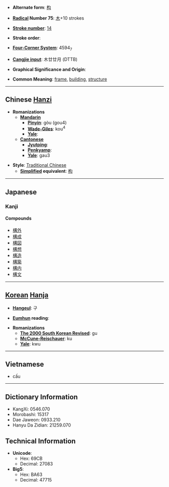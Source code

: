 * '''Alternate form''': [[构]]

* '''[[Wiktionary:Chinese radical index| Radical]] Number 75''': [[Wiktionary:Chinese radical index 木|木]]+10 strokes

* '''[[Wiktionary:Chinese total strokes index|Stroke number]]''': [[Wiktionary:Chinese total strokes index 14|14]]

* '''Stroke order''': 

* '''[[Wiktionary:Chinese four corner index|Four-Corner System]]''': 4594<sub>7</sub>

* '''[[Wiktionary:Chinese Cangjie index|Cangjie input]]''': 木廿廿月 (DTTB)

* '''Graphical Significance and Origin''': 

* '''Common Meaning''': [[frame]], [[building]], [[structure]]

----

== Chinese [[Hanzi]] ==

* '''Romanizations'''
** '''[[Mandarin]]'''
*** '''[[Pinyin]]''': gòu (gou4)
*** '''[[Wade-Giles]]''': kou<sup>4</sup>
*** '''[[Yale]]''': 
** '''[[Cantonese]]'''
*** '''[[Jyutping]]''':
*** '''[[Penkyamp]]''': 
*** '''[[Yale]]''': gau3

* '''Style''': [[Traditional Chinese]] 
** '''[[Simplified Chinese|Simplified]] equivalent''': [[构]]


----

== Japanese ==
===Kanji===
{{kanji|[[こう]] ([[kō]])|[[かまえる]] ([[構える]], [[kamaeru]]), [[かまえ]] ([[構え]], [[kamae]]), [[かまう]] ([[構う]], [[kamau]])}}

====Compounds====
*[[構外]]
*[[構成]]
*[[構図]]
*[[構想]]
*[[構造]]
*[[構築]]
*[[構内]]
*[[構文]]


----

== [[Korean]] [[Hanja]] ==

* '''[[Hangeul]]''': 구

* '''[[Eumhun]] reading''': 

* '''Romanizations'''
** '''[[The 2000 South Korean Revised Romanization|The 2000 South Korean Revised]]''': gu
** '''[[McCune-Reischauer]]''': ku
** '''[[Yale]]''': kwu


----

==Vietnamese==

*cấu

----

== Dictionary Information ==

* KangXi: 0546.070
* Morobashi: 15317
* Dae Jaweon: 0933.210
* Hanyu Da Zidian: 21259.070

== Technical Information ==

* '''Unicode''':
** Hex: 69CB
** Decimal: 27083
* '''Big5''':
** Hex: BA63
** Decimal: 47715